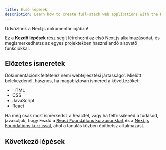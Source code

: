 ```yaml
---
title: Első lépések
description: Learn how to create full-stack web applications with the Next.js App Router.
---
```


Üdvözlünk a Next.js dokumentációjában!

Ez a **Kezdő lépések** rész segít létrehozni az első Next.js alkalmazásodat, és megismerkedhetsz az egyes projektekben használandó alapvető funkciókkal.

## Előzetes ismeretek

Dokumentációnk feltételez némi webfejlesztési jártasságot. Mielőtt belekezdenél, hasznos, ha magabiztosan ismered a következőket:

- HTML
- CSS
- JavaScript
- React

Ha még csak most ismerkedsz a Reacttel, vagy ha felfrissítenéd a tudásod, javasoljuk, hogy kezdd a [React Foundations kurzusunkkal](/learn/react-foundations), és a [Next.js Foundations kurzussal](/learn/dashboard-app), ahol a tanulás közben építhetsz alkalmazást.

## Következő lépések

